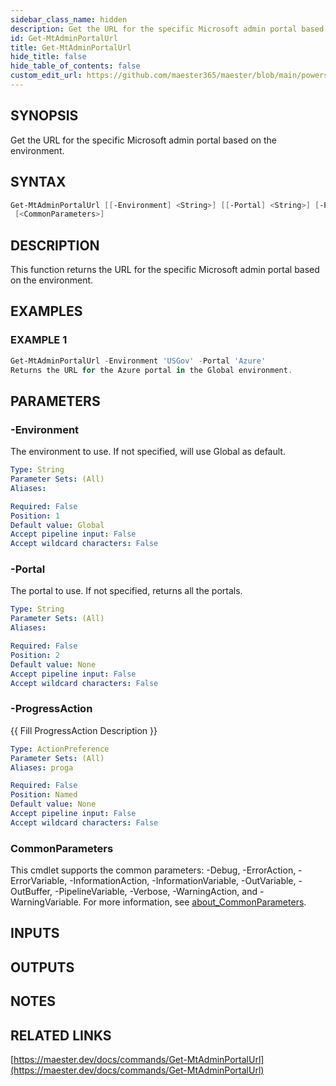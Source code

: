 ```yaml
---
sidebar_class_name: hidden
description: Get the URL for the specific Microsoft admin portal based on the environment.
id: Get-MtAdminPortalUrl
title: Get-MtAdminPortalUrl
hide_title: false
hide_table_of_contents: false
custom_edit_url: https://github.com/maester365/maester/blob/main/powershell/public/Get-MtAdminPortalUrl.ps1
---
```


## SYNOPSIS

Get the URL for the specific Microsoft admin portal based on the environment.

## SYNTAX

```powershell
Get-MtAdminPortalUrl [[-Environment] <String>] [[-Portal] <String>] [-ProgressAction <ActionPreference>]
 [<CommonParameters>]
```

## DESCRIPTION

This function returns the URL for the specific Microsoft admin portal based on the environment.

## EXAMPLES

### EXAMPLE 1

```powershell
Get-MtAdminPortalUrl -Environment 'USGov' -Portal 'Azure'
Returns the URL for the Azure portal in the Global environment.
```

## PARAMETERS

### -Environment

The environment to use.
If not specified, will use Global as default.

```yaml
Type: String
Parameter Sets: (All)
Aliases:

Required: False
Position: 1
Default value: Global
Accept pipeline input: False
Accept wildcard characters: False
```

### -Portal

The portal to use.
If not specified, returns all the portals.

```yaml
Type: String
Parameter Sets: (All)
Aliases:

Required: False
Position: 2
Default value: None
Accept pipeline input: False
Accept wildcard characters: False
```

### -ProgressAction

\{\{ Fill ProgressAction Description \}\}

```yaml
Type: ActionPreference
Parameter Sets: (All)
Aliases: proga

Required: False
Position: Named
Default value: None
Accept pipeline input: False
Accept wildcard characters: False
```

### CommonParameters

This cmdlet supports the common parameters: -Debug, -ErrorAction, -ErrorVariable, -InformationAction, -InformationVariable, -OutVariable, -OutBuffer, -PipelineVariable, -Verbose, -WarningAction, and -WarningVariable. For more information, see [about_CommonParameters](http://go.microsoft.com/fwlink/?LinkID=113216).

## INPUTS

## OUTPUTS

## NOTES

## RELATED LINKS

[https://maester.dev/docs/commands/Get-MtAdminPortalUrl](https://maester.dev/docs/commands/Get-MtAdminPortalUrl)
